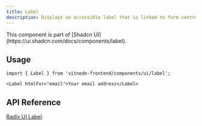 ```yaml
---
title: Label
description: Displays an accessible label that is linked to form controls or user interface elements.
---
```


<Callout title="Shadcn UI">
  This component is part of [Shadcn
  UI](https://ui.shadcn.com/docs/components/label).
</Callout>

## Usage

```tsx
import { Label } from 'vitnode-frontend/components/ui/label';
```

```tsx
<Label htmlFor="email">Your email address</Label>
```

## API Reference

[Radix UI Label](https://www.radix-ui.com/primitives/docs/components/label#api-reference).
